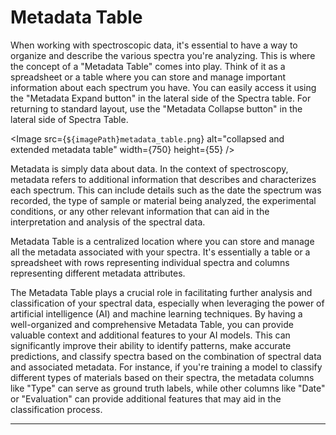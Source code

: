 
# Metadata Table

When working with spectroscopic data, it's essential to have a way to organize and describe the various spectra you're analyzing. This is where the concept of a "Metadata Table" comes into play. Think of it as a spreadsheet or a table where you can store and manage important information about each spectrum you have. You can easily access it using the "Metadata Expand button" in the lateral side of the Spectra table. For returning to standard layout, use the "Metadata Collapse button" in the lateral side of Spectra Table.
<br />

<Image src={`${imagePath}metadata_table.png`} alt="collapsed and extended metadata table" width={750} height={55} />

Metadata is simply data about data. In the context of spectroscopy, metadata refers to additional information that describes and characterizes each spectrum. This can include details such as the date the spectrum was recorded, the type of sample or material being analyzed, the experimental conditions, or any other relevant information that can aid in the interpretation and analysis of the spectral data.

Metadata Table is a centralized location where you can store and manage all the metadata associated with your spectra. It's essentially a table or a spreadsheet with rows representing individual spectra and columns representing different metadata attributes.

The Metadata Table plays a crucial role in facilitating further analysis and classification of your spectral data, especially when leveraging the power of artificial intelligence (AI) and machine learning techniques. By having a well-organized and comprehensive Metadata Table, you can provide valuable context and additional features to your AI models. This can significantly improve their ability to identify patterns, make accurate predictions, and classify spectra based on the combination of spectral data and associated metadata. For instance, if you're training a model to classify different types of materials based on their spectra, the metadata columns like "Type" can serve as ground truth labels, while other columns like "Date" or "Evaluation" can provide additional features that may aid in the classification process.

<hr></hr>
<br></br>